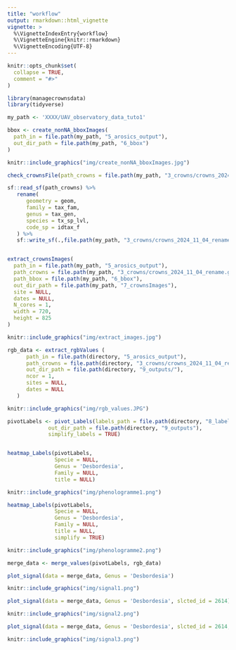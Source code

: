 ```yaml
---
title: "workflow"
output: rmarkdown::html_vignette
vignette: >
  %\VignetteIndexEntry{workflow}
  %\VignetteEngine{knitr::rmarkdown}
  %\VignetteEncoding{UTF-8}
---
```


```r
knitr::opts_chunk$set(
  collapse = TRUE,
  comment = "#>"
)
```

```r
library(managecrownsdata)
library(tidyverse)

my_path <- 'XXXX/UAV_observatory_data_tuto1'

bbox <- create_nonNA_bboxImages(
  path_in = file.path(my_path, "5_arosics_output"),
  out_dir_path = file.path(my_path, "6_bbox")
)
```

```r
knitr::include_graphics("img/create_nonNA_bboxImages.jpg")
```

```r
check_crownsFile(path_crowns = file.path(my_path, "3_crowns/crowns_2024_11_04.gpkg"))

sf::read_sf(path_crowns) %>%
   rename(
      geometry = geom,
      family = tax_fam,
      genus = tax_gen,
      species = tx_sp_lvl,
      code_sp = idtax_f
   ) %>%
   sf::write_sf(.,file.path(my_path, "3_crowns/crowns_2024_11_04_rename.gpkg"))


extract_crownsImages(
  path_in = file.path(my_path, "5_arosics_output"),
  path_crowns = file.path(my_path, "3_crowns/crowns_2024_11_04_rename.gpkg"),
  path_bbox = file.path(my_path, "6_bbox"),
  out_dir_path = file.path(my_path, "7_crownsImages"),
  site = NULL,
  dates = NULL,
  N_cores = 1,
  width = 720,
  height = 825
)
```

```r
knitr::include_graphics("img/extract_images.jpg")
```

```r
rgb_data <- extract_rgbValues (
      path_in = file.path(directory, "5_arosics_output"),
      path_crowns = file.path(directory, "3_crowns/crowns_2024_11_04_rename.gpkg"),
      out_dir_path = file.path(directory, "9_outputs/"),
      ncor = 1,
      sites = NULL,
      dates = NULL
   )
```

```r
knitr::include_graphics("img/rgb_values.JPG")
```

```r
pivotLabels <- pivot_Labels(labels_path = file.path(directory, "8_labeling_file/Bouamir_labelingFile.xlsx"),
             out_dir_path = file.path(directory, "9_outputs"),
             simplify_labels = TRUE)


heatmap_Labels(pivotLabels,
               Specie = NULL,
               Genus = 'Desbordesia',
               Family = NULL,
               title = NULL)
```

```r
knitr::include_graphics("img/phenologramme1.png")
```

```r
heatmap_Labels(pivotLabels,
               Specie = NULL,
               Genus = 'Desbordesia',
               Family = NULL,
               title = NULL,
               simplify = TRUE)
```

```r
knitr::include_graphics("img/phenologramme2.png")
```

```r
merge_data <- merge_values(pivotLabels, rgb_data)

plot_signal(data = merge_data, Genus = 'Desbordesia')
```

```r
knitr::include_graphics("img/signal1.png")
```


```r
plot_signal(data = merge_data, Genus = 'Desbordesia', slcted_id = 2614)

```

```r
knitr::include_graphics("img/signal2.png")
```

```r
plot_signal(data = merge_data, Genus = 'Desbordesia', slcted_id = 2614, Band = c('gli', 'gndvi'))

```

```r
knitr::include_graphics("img/signal3.png")
```
